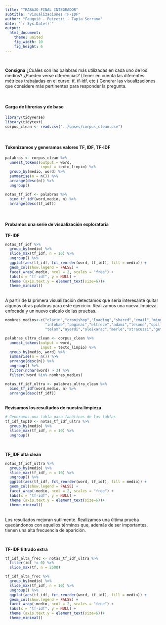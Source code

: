 ```yaml
---
title: "TRABAJO FINAL INTEGRADOR"
subtitle: "Visualizaciones TF-IDF"
author: "Fauquié - Peiretti - Tapia Serrano"
date: "`r Sys.Date()`"
output: 
  html_document: 
    theme: united
    fig_width: 10
    fig_height: 6
---
```


<br>

**Consigna**
¿Cuáles son las palabras más utilizadas en cada uno de los medios? ¿Pueden verse diferencias? (Tener en cuenta las diferentes métricas trabajadas en el curso: tf, tf-idf, etc.) Generar las visualizaciones que considere más pertinentes para responder la pregunta.

<br>

#### Carga de librerías y de base
```r
library(tidyverse)
library(tidytext)
corpus_clean <- read.csv("../bases/corpus_clean.csv")
```

<br>

#### Tokenizamos y generamos valores TF, IDF, TF-IDF
```r
palabras <- corpus_clean %>%
  unnest_tokens(output = word, 
                input = texto_limpio) %>%
  group_by(medio, word) %>%
  summarise(n = n()) %>%
  arrange(desc(n)) %>%
  ungroup()

notas_tf_idf <- palabras %>%
  bind_tf_idf(word,medio, n) %>% 
  arrange(desc(tf_idf))
```

<br>

#### Probamos una serie de visualización exploratoria
**TF-IDF**
```r
notas_tf_idf %>%
  group_by(medio) %>%
  slice_max(tf_idf, n = 10) %>%
  ungroup() %>%
  ggplot(aes(tf_idf, fct_reorder(word, tf_idf), fill = medio)) +
  geom_col(show.legend = FALSE) +
  facet_wrap(~medio, ncol = 2, scales = "free") +
  labs(x = "tf-idf", y = NULL) +
  theme (axis.text.y = element_text(size=6))+
  theme_minimal()
```

<br>
A partir de la primera visualización detectamos que sería interesante quitar algunas otras palabras para este ejercicio.
Realizamos una nueva limpieza enfocada y un nuevo cálculo de las pruebas.
<br>

```r
nombres_medios<-c("clarin","cronishop","loading","shared","email","minutouno",
                  "infobae","paginai","eltrece","adami","tesone","spillman","reuters",
                  "telam","ayerdi","oloixarac","merle","stracuzzi","getty","foglia")

palabras_ultra_clean <- corpus_clean %>% 
  unnest_tokens(output = word, 
                input = texto_limpio) %>%
  group_by(medio, word) %>%
  summarise(n = n()) %>%
  arrange(desc(n)) %>%
  ungroup() %>% 
  filter(nchar(word) > 3) %>%
  filter(!word %in% nombres_medios)

notas_tf_idf_ultra <- palabras_ultra_clean %>%
  bind_tf_idf(word,medio, n) %>% 
  arrange(desc(tf_idf))
```

<br>
**Revisamos los resultados de nuestra limpieza**
<br>

```r
# Generamos una tabla para fanáticos de las tablas
tf_idf_top10 <- notas_tf_idf_ultra %>%
  group_by(medio) %>%
  slice_max(tf_idf, n = 10) %>%
  ungroup()
```

<br>

**TF_IDF ulta clean**
```r
notas_tf_idf_ultra %>%
  group_by(medio) %>%
  slice_max(tf_idf, n = 10) %>%
  ungroup() %>%
  ggplot(aes(tf_idf, fct_reorder(word, tf_idf), fill = medio)) +
  geom_col(show.legend = FALSE) +
  facet_wrap(~medio, ncol = 2, scales = "free") +
  labs(x = "tf-idf", y = NULL) +
  theme (axis.text.y = element_text(size=6))+
  theme_minimal()
```

<br>
Los resultados mejoran sutilmente.
Realizamos una última prueba quedándonos con aquellos términos que, además de ser importantes, tienen una alta frecuencia de aparición.

<br>

**TF-IDF filtrado extra**
```r
tf_idf_alta_frec <- notas_tf_idf_ultra %>%
  filter(idf != 0) %>% 
  slice_max(tf, n = 2500)

tf_idf_alta_frec %>%
  group_by(medio) %>%
  slice_max(tf_idf, n = 10) %>%
  ungroup() %>%
  ggplot(aes(tf_idf, fct_reorder(word, tf_idf), fill = medio)) +
  geom_col(show.legend = FALSE) +
  facet_wrap(~medio, ncol = 2, scales = "free") +
  labs(x = "tf-idf", y = NULL) +
  theme (axis.text.y = element_text(size=6))+
  theme_minimal()
```



